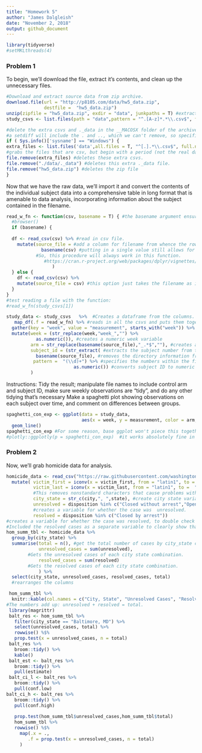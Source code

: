 ```yaml
---
title: "Homework 5"
author: "James Dalgleish"
date: "November 2, 2018"
output: github_document
---
```


```r
library(tidyverse)
#setMKLthreads(4)
```

### Problem 1

To begin, we'll download the file, extract it's contents, and clean up the unnecessary files. 
```r
#Download and extract source data from zip archive.
download.file(url = "http://p8105.com/data/hw5_data.zip", 
              destfile =  "hw5_data.zip")
unzip(zipfile = "hw5_data.zip", exdir = "data", junkpaths = T) #extract the files into this new directory
study_csvs <- list.files(path = "data",pattern = "^.[A-z]*.*\\.csv$", full.names = T) #grab just the real CSVs beginning with a letter and ending with a .csv, avoiding unimportant files in the archive.

#delete the extra csvs and ._data in the __MACOSX folder of the archive.
#a setdiff will include the . and .., which we can't remove, so specific commands are needed.
if ( Sys.info()['sysname'] == "Windows") {
extra_files <- list.files('data',all.files = T, "^[.].*\\.csv$", full.names = T)
#grabs the files that are csv, but begin with a period (not the real datafiles).
file.remove(extra_files) #deletes these extra csvs.
file.remove("./data/._data") #deletes this extra ._data file.
file.remove("hw5_data.zip") #deletes the zip file
}
```
Now that we have the raw data, we'll import it and convert the contents of the individual subject data into a comprehensive table in long format that is amenable to data analysis, incorporating information about the subject contained in the filename.
```r
read_w_fn <- function(csv, basename = T) { #the basename argument ensures the function is more generalizable to future problems where the full file path is desired in the output (in which case the user can set this flag to false).
  #browser()
  if (basename) {
    
  df <- read_csv(csv) %>% #read in csv file.
    mutate(source_file = #add a column for filename from whence the rows came.
             basename(csv) #putting in a single value still allows for recycling.
           #So, this procedure will always work in this function.
              #https://cran.r-project.org/web/packages/dplyr/vignettes/dplyr.html
                 )
  } else {
    df <- read_csv(csv) %>% 
    mutate(source_file = csv) #this option just takes the filename as is, without removing directory structure.
  }
}
#test reading a file with the function:
#read_w_fn(study_csvs[1])

study_data <- study_csvs   %>%  #Creates a dataframe from the columns.
   map_df(.f = read_w_fn) %>% #reads in all the csvs and puts them together into a single dataframe by binding the rows together. 
  gather(key = "week", value = "measurement", starts_with("week")) %>%  #converts weeks to long format.
  mutate(week = (str_replace(week,"week_","") %>% 
           as.numeric()), #creates a numeric week variable
         arm = str_replace(basename(source_file),"_.*$",""), #creates a categorical arm variable by removing the text after con or exp.
         subject_id = (str_extract( #extracts the subject number from the filename.
           basename(source_file), #removes the directory information from the filename.
          pattern =  "(\\d)+") %>% #specifies the numbers within the filename as the string to be extracted.
                         as.numeric()) #converts subject ID to numeric
         ) 

```

Instructions: Tidy the result; manipulate file names to include control arm and subject ID, make sure weekly observations are “tidy”, and do any other tidying that’s necessary
Make a spaghetti plot showing observations on each subject over time, and comment on differences between groups.
```r
spaghetti_con_exp <- ggplot(data = study_data, 
                            aes(x = week, y = measurement, color = arm, group = subject_id)) +
  geom_line()
spaghetti_con_exp #For some reason, base ggplot won't piece this together correctly.
#plotly::ggplotly(p = spaghetti_con_exp)  #it works absolutely fine in plotly.

```

### Problem 2

Now, we'll grab homicide data for analysis.
```r
homicide_data <- read_csv("https://raw.githubusercontent.com/washingtonpost/data-homicides/master/homicide-data.csv") %>% #read in data.
  mutate( victim_first = iconv(x = victim_first, from = "latin1", to =  "ASCII",sub = ""),
          victim_last = iconv(x = victim_last, from = "latin1", to =  "ASCII",sub = ""),
          #This removes nonstandard characters that cause problems with skimr.
          city_state = str_c(city,", ",state), #create city state variable by string concatenation.
          unresolved = disposition %in% c("Closed without arrest","Open/No arrest"),
          #creates a variable for whether the case was  unresolved.
          resolved = disposition %in% c("Closed by arrest")) 
#creates a variable for whether the case was resolved, to double check the numbers.
#Included the resolved cases as a separate variable to clearly show that the resolved and unresolved cases sum to the total (and hence the calculations make sense).
hom_summ_tbl <- homicide_data %>% 
  group_by(city_state) %>%  
  summarise(total = n(), #get the total number of cases by city_state combination.
            unresolved_cases = sum(unresolved), 
        #Gets the unresolved cases of each city state combination.
            resolved_cases = sum(resolved)
        #Gets the resolved cases of each city state combination.
            ) %>% 
  select(city_state, unresolved_cases, resolved_cases, total) 
  #rearranges the columns

 hom_summ_tbl %>% 
  knitr::kable(col.names = c("City, State", "Unresolved Cases", "Resolved Cases", "Total Cases"), format = "markdown", padding = 10) #Displays the table in a more presentable format.
#The numbers add up: unresolved + resolved = total.
 library(magrittr)
 balt_res <- hom_summ_tbl %>%
   filter(city_state == "Baltimore, MD") %>% 
   select(unresolved_cases, total) %>% 
   rowwise() %$% 
   prop.test(x = unresolved_cases, n = total)
 balt_res %>% 
   broom::tidy() %>% 
   kable()
 balt_est <- balt_res %>% 
   broom::tidy() %>% 
   pull(estimate)
 balt_ci_l <- balt_res %>% 
   broom::tidy() %>% 
   pull(conf.low)
balt_ci_h <- balt_res %>% 
   broom::tidy() %>% 
   pull(conf.high)
 
   prop.test(hom_summ_tbl$unresolved_cases,hom_summ_tbl$total)
   hom_summ_tbl %>%
   rowwise() %$% 
     map(.x = .,
        .f = prop.test(x = unresolved_cases, n = total)
     ) 
   
```

